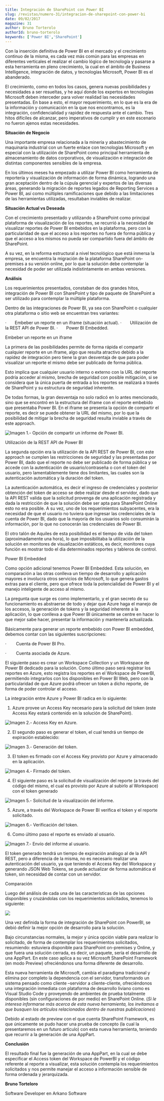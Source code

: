 ```yaml
---
title: Integración de SharePoint con Power BI
slug: /revistas/numero-31/integracion-de-sharepoint-con-power-bi
date: 09/02/2017
magazine: 31
author: Bruno Torterolo
authorId: bruno-torterolo
keywords: ['Power BI','SharePoint']
---
```






Con la inserción definitiva de Power BI en el mercado y el crecimiento continuo de la misma, es cada vez más común para las empresas en diferentes verticales el realizar el cambio lógico de tecnología y pasarse a esta herramienta en pleno crecimiento, la cual en el ámbito de Business Intelligence, integración de datos, y tecnologías Microsoft, Power BI es el abanderado.

El crecimiento, como en todos los casos, genera nuevas posibilidades y necesidades a ser resueltas, y he aquí donde los expertos en tecnologías Microsoft deben interceder para volver realidad las necesidades presentadas. En base a esto, el mayor requerimiento, en lo que es la era de la información y comunicación en la que nos encontramos, es la integración, confidencialidad y rapidez de respuesta ante el cambio. Tres hitos difíciles de alcanzar, pero imperativos de cumplir y en este escenario no fueron ajenos estas necesidades.

**Situación de Negocio**

Una importante empresa relacionada a la minería y abastecimiento de maquinaria industrial con un fuerte enlace con tecnologías Microsoft y en especial con la utilización de SharePoint como principal herramienta de almacenamiento de datos corporativos, de visualización e integración de distintas componentes sensibles de la empresa.

En los últimos meses ha empezado a utilizar Power BI como herramienta de reportería y visualización de información de forma dinámica, logrando una gran aceptación dentro de la cúpula gerencial y expertos de las diversas áreas, generando la migración de reportes legados de Reporting Services a Power BI, así como múltiples ramificaciones que debido a las limitaciones de las herramientas utilizadas, resultaban inviables de realizar.

**Situación Actual vs Deseada**

Con el crecimiento presentado y utilizando a SharePoint como principal plataforma de visualización de los reportes, se recurrió a la necesidad de visualizar reportes de Power BI embebidos en la plataforma, pero con la particularidad de que el acceso a los reportes no fuera de forma pública y que el acceso a los mismos no pueda ser compartido fuera del ámbito de SharePoint.

A su vez, en la reforma estructural a nivel tecnológico que está inmersa la empresa, se encuentra la migración de la plataforma SharePoint on-premises a su versión online, por lo que la solución debe contemplar la necesidad de poder ser utilizada indistintamente en ambas versiones.

**Análisis**

Los requerimientos presentados, constaban de dos grandes hitos, integración de Power BI con SharePoint y tipo de paquete de SharePoint a ser utilizado para contemplar la múltiple plataforma.

Dentro de las integraciones de Power BI, ya sea con SharePoint o cualquier otra plataforma o sitio web se encuentran tres variantes:

·       Embeber un reporte en un iframe (situación actual).
·       Utilización de la REST API de Power BI.
·       Power BI Embedded.

Embeber un reporte en un iframe

La primera de las posibilidades permite de forma rápida el compartir cualquier reporte en un iframe, algo que resulta atractivo debido a la rapidez de integración pero tiene la gran desventaja de que para poder visualizar un reporte el mismo debe ser publicado de forma pública.

Esto implica que cualquier usuario interno o externo con la URL del reporte podría acceder al mismo, brecha de seguridad con posible mitigación, si se considera que la única puerta de entrada a los reportes se realizará a través de SharePoint y su estructura de seguridad inherente.

De todas formas, la gran desventaja no solo radicó en lo antes mencionado, sino que se encontró en la estructura del iframe con el reporte embebido que presentaba Power BI. En el iframe se presenta la opción de compartir el reporte, es decir se puede obtener la URL del mismo, por lo que la posibilidad de mitigar la brecha de seguridad resulta inviable a través de este approach.

![Imagen 1.- Opción de compartir un informe de Power BI.](../../../images/numero31/integracion-de-sharepoint-con-power-bi/imagen1.png)

Utilización de la REST API de Power BI

La segunda opción era la utilización de la API REST de Power BI, con este approach se cumplen las restricciones de seguridad y las presentadas por Power BI, dado que el reporte no debe ser publicado de forma pública y se accede con la autenticación de usuario/contraseña o con el token del usuario, pero lamentablemente tiene dos limitantes, las cuales son la autenticación automática y la duración del token.

La autenticación automática, es decir el ingreso de credenciales y posterior obtención del token de acceso se debe realizar desde el servidor, dado que la API REST valida que la solicitud provenga de una aplicación registrada y dada la restricción de que la solución debe ser apta para SharePoint Online esto no era posible. A su vez, uno de los requerimientos subyacentes, era la necesidad de que el usuario no tuviera que ingresar las credenciales de la cuenta de Power BI, dado que la mayoría de los usuarios solo consumirán la información, por lo que no conocerán las credenciales de Power BI.

El otro talón de Aquiles de esta posibilidad es el tiempo de vida del token (aproximadamente una hora), lo que imposibilitaba la utilización de la solución en monitores de visualización estáticos, es decir, monitores cuya función es mostrar todo el día determinados reportes y tableros de control.

Power BI Embedded

Como opción adicional tenemos Power BI Embedded. Esta solución, en comparación a las otras conlleva un tiempo de desarrollo y aplicación mayores e involucra otros servicios de Microsoft, lo que genera gastos extras para el cliente, pero que ofrece toda la potencialidad de Power BI y el manejo inteligente de acceso al mismo.

La pregunta que surge es como implementarlo, y el gran secreto de su funcionamiento es abstraerse de todo y dejar que Azure haga el manejo de los accesos, la generación de tokens y la seguridad inherente a la aplicación, lo que conlleva a que Power BI únicamente se centre en hacer lo que mejor sabe hacer, presentar la información y mantenerla actualizada.

Básicamente para generar un reporte embebido con Power BI embedded, debemos contar con las siguientes suscripciones:

·          Cuenta de Power BI Pro.

·          Cuenta asociada de Azure.

El siguiente paso es crear un Workspace Collection y un Workspace de Power BI dedicado para la solución. Como último paso será registrar los reportes en Azure, esto registra los reportes en el Workspace de PowerBI, permitiendo integrarlos con los disponibles en Power BI Web, pero con la particularidad de que Azure podrá ofrecer un token a dicho reporte, de forma de poder controlar el acceso.

La integración entre Azure y Power BI radica en lo siguiente:

1.  Azure provee un Access Key necesario para la solicitud del token (este Access Key estará contenido en la solución de SharePoint).​

​![Imagen 2.- Access Key en Azure.](../../../images/numero31/integracion-de-sharepoint-con-power-bi/image5.png)

2. El segundo paso es generar el token, el cual tendrá un tiempo de expiración establecido:

![Imagen 3.- Generación del token.](../../../images/numero31/integracion-de-sharepoint-con-power-bi/image6.png)

3. El token es firmado con el Access Key provisto por Azure y almacenado en la aplicación.

![Imagen 4.- Firmado del token.](../../../images/numero31/integracion-de-sharepoint-con-power-bi/image7.png)

4. El siguiente paso es la solicitud de visualización del reporte (a través del código del mismo, el cual es provisto por Azure al subirlo al Workspace) con el token generado

![Imagen 5.- Solicitud de la visualización del informe.](../../../images/numero31/integracion-de-sharepoint-con-power-bi/image8.png)

5.  Azure, a través del Workspace de Power BI verifica el token y el reporte solicitado.

![Imagen 6.- Verificación del token.](../../../images/numero31/integracion-de-sharepoint-con-power-bi/image9.png)

6.  Como último paso el reporte es enviado al usuario.

![Imagen 7.- Envío del informe al usuario.](../../../images/numero31/integracion-de-sharepoint-con-power-bi/image10.png)

El token generado tendrá un tiempo de expiración análogo al de la API REST, pero a diferencia de la misma, no es necesario realizar una autenticación del usuario, ya que teniendo el Access Key del Workspace y generando JSON Web Tokens, se puede actualizar de forma automática el token, sin necesidad de contar con un servidor.

Comparación

Luego del análisis de cada una de las características de las opciones disponibles y cruzándolas con los requerimientos solicitados, tenemos lo siguiente: ​​​



![](../../../images/numero31/integracion-de-sharepoint-con-power-bi/imagen2.png)

Una vez definida la forma de integración de SharePoint con PowerBI, se debió definir la mejor opción de desarrollo para la solución.

Bajo circunstancias normales, la mejor y única opción viable para realizar lo solicitado, de forma de contemplar los requerimientos solicitados, resumiendo: estuviera disponible para SharePoint on-premises y Online, y que fuera una solución cerrada, es decir, un paquete, sería el desarrollo de una AppPart. En este caso aplica a su vez Microsoft SharePoint Framework (en modo Preview) ofreciéndonos una forma diferente de desarrollo.

Esta nueva herramienta de Microsoft, cambia el paradigma tradicional y elimina por completo la dependencia con el servidor, transformando un sistema pensado como cliente –servidor a cliente-cliente, ofreciéndonos una integración inmediata con plataforma de desarrollo liviano como es Visual Studio Code y proveyendo de ambientes de prueba totalmente disponibles (sin configuraciones de por medio) en SharePoint Online. (*Si le interesa informarse más acerca de esta nueva herramienta, los invitamos a que busquen los artículos relacionados dentro de nuestras publicaciones*)

Debido al estado de preview con el que cuenta SharePoint Framework, es que únicamente se pudo hacer una prueba de concepto (la cual la presentaremos en un futuro articulo) con esta nueva herramienta, teniendo que recurrir a la generación de una AppPart.



**Conclusión**

El resultado final fue la generación de una AppPart, en la cual se debe especificar el Access token del Workspace de PowerBI y el código referente al reporte a visualizar, esta solución contempla los requerimientos solicitados y nos permite manejar el acceso a información sensible de forma ordenada y jerarquizada.



**Bruno Torteloro**

Software Developer en Arkano Software​

